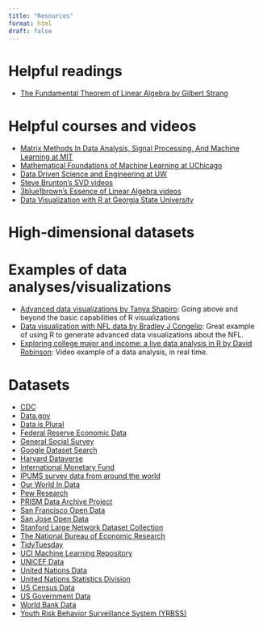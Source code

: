 ```yaml
---
title: "Resources"
format: html
draft: false
---
```


# Helpful readings

-   [The Fundamental Theorem of Linear Algebra by Gilbert Strang](https://www.jstor.org/stable/2324660)

# Helpful courses and videos

-   [Matrix Methods In Data Analysis, Signal Processing, And Machine Learning at MIT](https://ocw.mit.edu/courses/18-065-matrix-methods-in-data-analysis-signal-processing-and-machine-learning-spring-2018/)
-   [Mathematical Foundations of Machine Learning at UChicago](https://willett.psd.uchicago.edu/teaching/mathematical-foundations-of-machine-learning-fall-2021/)
-   [Data Driven Science and Engineering at UW](https://www.databookuw.com)
-   [Steve Brunton's SVD videos](https://www.youtube.com/playlist?list=PLMrJAkhIeNNSVjnsviglFoY2nXildDCcv)
-   [3blue1brown's Essence of Linear Algebra videos](https://www.youtube.com/playlist?list=PLZHQObOWTQDPD3MizzM2xVFitgF8hE_ab)
-   [Data Visualization with R at Georgia State University](https://datavizf23.classes.andrewheiss.com)

# High-dimensional datasets

# Examples of data analyses/visualizations

-   [Advanced data visualizations by Tanya Shapiro](https://github.com/tashapiro/tanya-data-viz): Going above and beyond the basic capabilities of R visualizations
-   [Data visualization with NFL data by Bradley J Congelio](https://bradcongelio.com/nfl-analytics-with-r-book/04-nfl-analytics-visualization.html): Great example of using R to generate advanced data visualizations about the NFL.
-   [Exploring college major and income: a live data analysis in R by David Robinson](http://varianceexplained.org/r/tidy-tuesday-college-major/): Video example of a data analysis, in real time.

# Datasets

-   [CDC](https://www.cdc.gov/datastatistics/)
-   [Data.gov](https://www.data.gov/)
-   [Data is Plural](https://docs.google.com/spreadsheets/d/1wZhPLMCHKJvwOkP4juclhjFgqIY8fQFMemwKL2c64vk/edit#gid=0)
-   [Federal Reserve Economic Data](https://fred.stlouisfed.org)
-   [General Social Survey](https://gss.norc.org/)
-   [Google Dataset Search](https://datasetsearch.research.google.com/)
-   [Harvard Dataverse](https://dataverse.harvard.edu/)
-   [International Monetary Fund](https://data.imf.org/?sk=388DFA60-1D26-4ADE-B505-A05A558D9A42&sId=1479329328660)
-   [IPUMS survey data from around the world](https://ipums.org/)
-   [Our World In Data](https://ourworldindata.org)
-   [Pew Research](https://www.pewresearch.org/download-datasets/)
-   [PRISM Data Archive Project](https://www.icpsr.umich.edu/icpsrweb/content/ICPSR/fenway.html)
-   [San Francisco Open Data](https://data.sfgov.org/)
-   [San Jose Open Data](https://data.sanjoseca.gov)
-   [Stanford Large Network Dataset Collection](https://snap.stanford.edu/data/)
-   [The National Bureau of Economic Research](https://www.nber.org/research/data?page=1&perPage=50)
-   [TidyTuesday](https://github.com/rfordatascience/tidytuesday/tree/master)
-   [UCI Machine Learning Repository](https://archive.ics.uci.edu/ml/index.php)
-   [UNICEF Data](https://data.unicef.org/)
-   [United Nations Data](http://data.un.org/)
-   [United Nations Statistics Division](https://unstats.un.org/UNSDWebsite/)
-   [US Census Data](https://www.census.gov/data.html)
-   [US Government Data](https://sctyner.github.io/static/presentations/Misc/GraphicsGroupISU/2018-11-16-us-govt-data.html)
-   [World Bank Data](https://datacatalog.worldbank.org/home)
-   [Youth Risk Behavior Surveillance System (YRBSS)](https://chronicdata.cdc.gov/Youth-Risk-Behaviors/DASH-Youth-Risk-Behavior-Surveillance-System-YRBSS/q6p7-56au)
